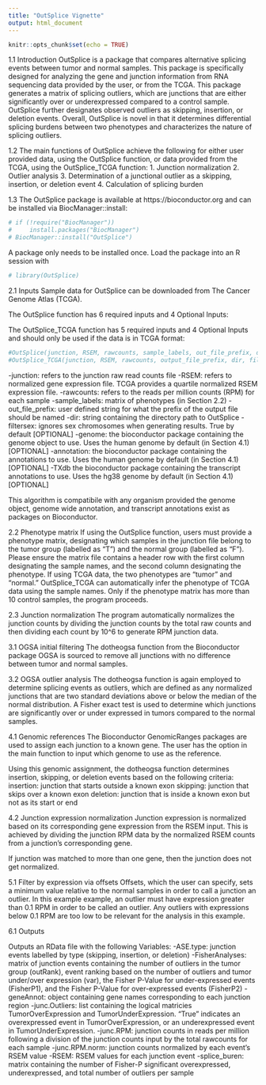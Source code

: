 ```yaml
---
title: "OutSplice Vignette"
output: html_document
---
```


```r
knitr::opts_chunk$set(echo = TRUE)
```


1.1 Introduction
OutSplice is a package that compares alternative splicing events between tumor and normal samples. This package is specifically designed for analyzing the gene and junction information from RNA sequencing data provided by the user, or from the TCGA. This package generates a matrix of splicing outliers, which are junctions that are either significantly over or underexpressed compared to a control sample. OutSplice further designates observed outliers as skipping, insertion, or deletion events. Overall, OutSplice is novel in that it determines differential splicing burdens between two phenotypes and characterizes the nature of splicing outliers.

1.2 The main functions of OutSplice achieve the following for either user provided data, using the OutSplice function, or data provided from the TCGA, using the OutSplice_TCGA function:
1. Junction normalization
2. Outlier analysis
3. Determination of a junctional outlier as a skipping, insertion, or deletion event
4. Calculation of splicing burden

1.3 The OutSplice package is available at https://bioconductor.org and can be installed via BiocManager::install:

```r
# if (!require("BiocManager"))
#     install.packages("BiocManager")
# BiocManager::install("OutSplice")
```
A package only needs to be installed once. Load the package into an R session with
```r
# library(OutSplice)
```

2.1 Inputs
Sample data for OutSplice can be downloaded from The Cancer Genome Atlas (TCGA).

The OutSplice function has 6 required inputs and 4 Optional Inputs:

The OutSplice_TCGA function has 5 required inputs and 4 Optional Inputs and should only be used if the data is in TCGA format:

```r
#OutSplice(junction, RSEM, rawcounts, sample_labels, out_file_prefix, dir, filterSex=T, genome='Homo.sapiens', annotation='org.Hs.eg.db', TxDb='TxDb.Hspaiens.UCSC/hg38.knownGene')
#OutSplice_TCGA(junction, RSEM, rawcounts, output_file_prefix, dir, filterSex=T, genome = 'Homo.sapiens', annotation = 'org.Hs.eg.db', TxDb = 'TxDb.Hsapiens.UCSC.hg38.knownGene')
```

  -junction: refers to the junction raw read counts file
  -RSEM: refers to normalized gene expression file. TCGA provides a quartile normalized RSEM expression file.
  -rawcounts: refers to the reads per million counts (RPM) for each sample
  -sample_labels: matrix of phenotypes (in Section 2.2)
  -out_file_prefix: user defined string for what the prefix of the output file should be named
  -dir: string containing the directory path to OutSplice
  -filtersex: ignores sex chromosomes when generating results. True by default [OPTIONAL]
  -genome: the bioconductor package containing the genome object to use. Uses the human genome by default (in Section 4.1) [OPTIONAL]
  -annotation: the bioconductor package containing the annotations to use. Uses the human genome by default (in Section 4.1) [OPTIONAL]
  -TXdb the bioconductor package containing the transcript annotations to use. Uses the hg38 genome by default (in Section 4.1) [OPTIONAL]

This algorithm is compatibile with any organism provided the genome object, genome wide annotation, and transcript annotations exist as packages on Bioconductor.

2.2 Phenotype matrix 
If using the OutSplice function, users must provide a phenotype matrix, designating which samples in the junction file belong to the tumor group (labelled as "T") and the normal group (labelled as "F"). Please ensure the matrix file contains a header row with the first column designating the sample names, and the second column designating the phenotype. If using TCGA data, the two phenotypes are "tumor" and "normal." OutSplice_TCGA can automatically infer the phenotype of TCGA data using the sample names. Only if the phenotype matrix has more than 10 control samples, the program proceeds. 

2.3 Junction normalization
The program automatically normalizes the junction counts by dividing the junction counts by the total raw counts and then dividing each count by 10^6 to generate RPM junction data.

3.1 OGSA initial filtering
The dotheogsa function from the Bioconductor package OGSA is sourced to remove all junctions with no difference between tumor and normal samples.

3.2 OGSA outlier analysis
The dotheogsa function is again employed to determine splicing events as outliers, which are defined as any normalized junctions that are two standard deviations above or below the median of the normal distribution. A Fisher exact test is used to determine which junctions are significantly over or under expressed in tumors compared to the normal samples.

4.1 Genomic references
The Bioconductor GenomicRanges packages are used to assign each junction to a known gene. The user has the option in the main function to input which genome to use as the reference.

Using this genomic assignment, the dotheogsa function determines insertion, skipping, or deletion events based on the following criteria:
insertion: junction that starts outside a known exon
skipping: junction that skips over a known exon
deletion: junction that is inside a known exon but not as its start or end

4.2 Junction expression normalization
Junction expression is normalized based on its corresponding gene expression from the RSEM input. This is achieved by dividing the junction RPM data by the normalized RSEM counts from a junction's corresponding gene.

If junction was matched to more than one gene, then the junction does not get normalized.

5.1 Filter by expression via offsets
Offsets, which the user can specify, sets a minimum value relative to the normal samples in order to call a junction an outlier. In this example example, an outlier must have expression greater than 0.1 RPM in order to be called an outlier. Any outliers with expressions below  0.1 RPM are too low to be relevant for the analysis in this example.

6.1 Outputs

Outputs an RData file with the following Variables:
  -ASE.type: junction events labelled by type (skipping, insertion, or deletion)
  -FisherAnalyses: matrix of junction events containing the number of outliers in the tumor group (outRank), event ranking based on the number of outliers and tumor under/over expression (var), the Fisher P-Value for under-expressed events (FisherP1), and the Fisher P-Value for over-expressed events (FisherP2)
  -geneAnnot: object containing gene names corresponding to each junction region
  -junc.Outliers: list containing the logical matricies TumorOverExpression and TumorUnderExpression. "True" indicates an overexpressed event in TumorOverExpression, or an underexpressed event in TumorUnderExpression.
  -junc.RPM: junction counts in reads per million following a division of the junction counts input by the total rawcounts for each sample
  -junc.RPM.norm: junction counts normalized by each event's RSEM value
  -RSEM: RSEM values for each junction event
  -splice_buren: matrix containing the number of Fisher-P significant overexpressed, underexpressed, and total number of outliers per sample